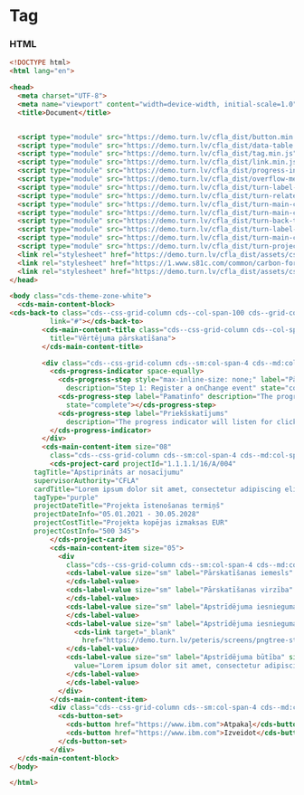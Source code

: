 
# Tag

### HTML

```html
<!DOCTYPE html>
<html lang="en">

<head>
  <meta charset="UTF-8">
  <meta name="viewport" content="width=device-width, initial-scale=1.0">
  <title>Document</title>


  <script type="module" src="https://demo.turn.lv/cfla_dist/button.min.js"></script>
  <script type="module" src="https://demo.turn.lv/cfla_dist/data-table.min.js"></script>
  <script type="module" src="https://demo.turn.lv/cfla_dist/tag.min.js"></script>
  <script type="module" src="https://demo.turn.lv/cfla_dist/link.min.js"></script>
  <script type="module" src="https://demo.turn.lv/cfla_dist/progress-indicator.min.js"></script>
  <script type="module" src="https://demo.turn.lv/cfla_dist/overflow-menu.min.js"></script>
  <script type="module" src="https://demo.turn.lv/cfla_dist/turn-label-value.min.js"></script>
  <script type="module" src="https://demo.turn.lv/cfla_dist/turn-related-documents.min.js"></script>
  <script type="module" src="https://demo.turn.lv/cfla_dist/turn-main-content-block.min.js"></script>
  <script type="module" src="https://demo.turn.lv/cfla_dist/turn-main-content-item.min.js"></script>
  <script type="module" src="https://demo.turn.lv/cfla_dist/turn-back-to.min.js"></script>
  <script type="module" src="https://demo.turn.lv/cfla_dist/turn-label-value.min.js"></script>
  <script type="module" src="https://demo.turn.lv/cfla_dist/turn-main-content-title.min.js"></script>
  <script type="module" src="https://demo.turn.lv/cfla_dist/turn-project-card.min.js"></script>
  <link rel="stylesheet" href="https://demo.turn.lv/cfla_dist/assets/css/turn-carbon-grid.css" />
  <link rel="stylesheet" href="https://1.www.s81c.com/common/carbon-for-ibm-dotcom/tag/v1/latest/plex.css" />
  <link rel="stylesheet" href="https://demo.turn.lv/cfla_dist/assets/css/themes.css" />
</head>

<body class="cds-theme-zone-white">
  <cds-main-content-block>
<cds-back-to class="cds--css-grid-column cds--col-span-100 cds--grid-column" title="Uz sarakstu"
          link="#"></cds-back-to>
        <cds-main-content-title class="cds--css-grid-column cds--col-span-100 cds--grid-column-hang"
          title="Vērtējuma pārskatīšana">
        </cds-main-content-title>

        <div class="cds--css-grid-column cds--sm:col-span-4 cds--md:col-span-8 cds--lg:col-span-10 cds--lg:col-span-10 cds--grid-column-hang">
          <cds-progress-indicator space-equally>
            <cds-progress-step style="max-inline-size: none;" label="Pārskatīšanas veids"
              description="Step 1: Register a onChange event" state="complete"></cds-progress-step>
            <cds-progress-step label="Pamatinfo" description="The progress indicator will listen for clicks on the steps"
              state="complete"></cds-progress-step>
            <cds-progress-step label="Priekšskatījums"
              description="The progress indicator will listen for clicks on the steps" state="current"></cds-progress-step>
          </cds-progress-indicator>
        </div>
        <cds-main-content-item size="08"
          class="cds--css-grid-column cds--sm:col-span-4 cds--md:col-span-8 cds--lg:col-span-10 cds--lg:col-span-10">
          <cds-project-card projectId="1.1.1.1/16/A/004"
      tagTitle="Apstiprināts ar nosacījumu"
      supervisorAuthority="CFLA"
      cardTitle="Lorem ipsum dolor sit amet, consectetur adipiscing elit. Utcondimentum diam id diam blandit congue."
      tagType="purple"
      projectDateTitle="Projekta īstenošanas termiņš"
      projectDateInfo="05.01.2021 - 30.05.2028"
      projectCostTitle="Projekta kopējas izmaksas EUR"
      projectCostInfo="500 345">
          </cds-project-card>
          <cds-main-content-item size="05">
            <div
              class="cds--css-grid-column cds--sm:col-span-4 cds--md:col-span-8 cds--lg:col-span-10 cds--lg:col-span-10 cds--grid-column-hang">
              <cds-label-value size="sm" label="Pārskatīšanas iemesls" value="Finansējuma pārpalikums" size="lg">
              </cds-label-value>
              <cds-label-value size="sm" label="Pārskatīšanas virzība" value="Sākt pārvērtēšanu  CFLA uzreiz" size="lg">
              </cds-label-value>
              <cds-label-value size="sm" label="Apstrīdējuma iesnieguma saņemšanas datums" value="01.01.2024" size="lg">
              </cds-label-value>
              <cds-label-value size="sm" label="Apstrīdējuma iesnieguma saņemšanas datums" size="lg">
                <cds-link target="_blank"
                  href="https://demo.turn.lv/peteris/screens/pngtree-starry-sky-summer-background-image_2116955.jpg">Filename.png</cds-link>
              </cds-label-value>
              <cds-label-value size="sm" label="Apstrīdējuma būtība" size="lg"
                value="Lorem ipsum dolor sit amet, consectetur adipiscing elit. Ut condimentum diam id diam blandit congue. Phasellus dictum augue rutrum justo consectetur, vel posuere purus porta. Aenean finibus pretium eros, in tempor est aliquam vel. ">
              </cds-label-value>
              </cds-label-value>
            </div>
          </cds-main-content-item>
          <div class="cds--css-grid-column cds--sm:col-span-4 cds--md:col-span-8 cds--lg:col-span-10 cds--lg:col-span-10">
            <cds-button-set>
              <cds-button href="https://www.ibm.com">Atpakaļ</cds-button>
              <cds-button href="https://www.ibm.com">Izveidot</cds-button>
            </cds-button-set>
          </div>
  </cds-main-content-block>
</body>

</html>
```
